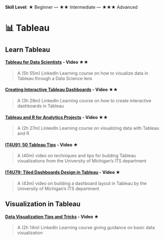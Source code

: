 **Skill Level**: ★ Beginner --- ★★ Intermediate --- ★★★ Advanced

# 📊 Tableau

## Learn Tableau {#tabloverview}

#### [**Tableau for Data Scientists**](https://www.linkedin.com/learning-login/share?account=42573940&forceAccount=false&redirect=https%3A%2F%2Fwww.linkedin.com%2Flearning%2Ftableau-for-data-scientists%3Ftrk%3Dshare_ent_url%26shareId%3Dr%252FXyRPKZTHewj%252BrCRPGgHw%253D%253D) **- Video**  ★★

> A (5h 55m) LinkedIn Learning course on how to visualize data in Tableau through a Data Science lens

#### [**Creating Interactive Tableau Dashboards**](https://www.linkedin.com/learning-login/share?account=42573940&forceAccount=false&redirect=https%3A%2F%2Fwww.linkedin.com%2Flearning%2Fcreating-interactive-tableau-dashboards%3Ftrk%3Dshare_ent_url%26shareId%3DZWy1jq8KROK%252FgpgN7qEP%252Fw%253D%253D) **- Video**  ★★

> A (3h 28m) LinkedIn Learning course on how to create interactive dashboards in Tableau

#### [**Tableau and R for Analytics Projects**](https://www.linkedin.com/learning-login/share?account=42573940&forceAccount=false&redirect=https%3A%2F%2Fwww.linkedin.com%2Flearning%2Ftableau-and-r-for-analytics-projects%3Ftrk%3Dshare_ent_url%26shareId%3DsvYsOcyWTAO%252BsAMoo8xFug%253D%253D) **- Video**  ★★

> A (2h 27m) LinkedIn Learning course on visualizing data with Tableau and R

#### [**IT4U91: 50 Tableau Tips**](https://www.mivideo.it.umich.edu/playlist/dedicated/121481171/1_9kymbhiv/1_pa7d5y9v) **- Video**  ★

> A (40m) video on techniques and tips for building Tableau visualizations from the University of Michigan's ITS department

#### [**IT4U79: Tiled Dashboards Design in Tableau**](https://www.mivideo.it.umich.edu/playlist/dedicated/121481171/1_9kymbhiv/1_oy05339k) **- Video**  ★

> A (43m) video on building a dashboard layout in Tableau by the University of Michigan's ITS department

## Visualization in Tableau {#tab-viz}

#### [**Data Visualization Tips and Tricks**](https://www.linkedin.com/learning-login/share?account=42573940&forceAccount=false&redirect=https%3A%2F%2Fwww.linkedin.com%2Flearning%2Fdata-visualization-tips-and-tricks%3Ftrk%3Dshare_ent_url%26shareId%3DscvyvRdpTfSTX1ANpXwjDA%253D%253D) **- Video**  ★

> A (2h 14m) LinkedIn Learning course giving guidance on basic data visualization
